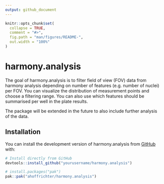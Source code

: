 ```yaml
---
output: github_document
---
```


<!-- README.md is generated from README.Rmd. Please edit that file -->

```r
knitr::opts_chunk$set(
  collapse = TRUE,
  comment = "#>",
  fig.path = "man/figures/README-",
  out.width = "100%"
)
```

# harmony.analysis

<!-- badges: start -->
<!-- badges: end -->

The goal of harmony.analysis is to filter field of view (FOV) data from harmony analysis depending on number of features (e.g. number of nuclei) per FOV. You can visualize the distribution of measurement points and choose a filtering range. You can also use which features should be summarised per well in the plate results. 

The package will be extended in the future to also include further analysis of the data.

## Installation

You can install the development version of harmony.analysis from [GitHub](https://github.com/) with:

``` r 
# Install directly from GitHub
devtools::install_github("yourusername/harmony.analysis")
```

``` r
# install.packages("pak")
pak::pak("ahoffrichter/harmony.analysis")
```


